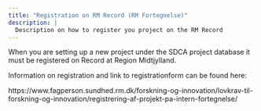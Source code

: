 ```yaml
---
title: "Registration on RM Record (RM Fortegnelse)"
description: |
  Description on how to register you project on the RM Record
---
```


When you are setting up a new project under the SDCA project database it must be registered on Record at Region Midtjylland.

Information on registration and link to registrationform can be found here: 

https://www.fagperson.sundhed.rm.dk/forskning-og-innovation/lovkrav-til-forskning-og-innovation/registrering-af-projekt-pa-intern-fortegnelse/
